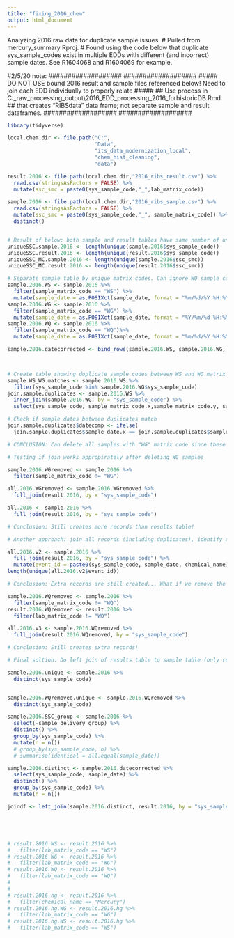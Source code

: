 ```yaml
---
title: "fixing_2016_chem"
output: html_document
---
```


Analyzing 2016 raw data for duplicate sample issues.
# Pulled from mercury_summary Rproj. 
# Found using the code below that duplicate sys_sample_codes exist in multiple EDDs with different (and incorrect) sample dates. See R1604068 and R1604069 for example.


#2/5/20 note:
###################
###################
##### DO NOT USE bound 2016 result and sample files referenced below! Need to join each EDD individually to properly relate #####
        ## Use process in C:\Data\RIBS\Chem_raw_processing\data_output\2016\RIBS_EDD_processing_2016_forhistoricDB.Rmd
        ##      that creates "RIBSdata" data frame; not separate sample and result dataframes.
###################
###################



```r
library(tidyverse)

local.chem.dir <- file.path("C:",
                            "Data",
                            "its_data_modernization_local",
                            "chem_hist_cleaning",
                            "data")

result.2016 <- file.path(local.chem.dir,"2016_ribs_result.csv") %>% 
  read.csv(stringsAsFactors = FALSE) %>% 
  mutate(ssc_smc = paste0(sys_sample_code,"_",lab_matrix_code))

sample.2016 <- file.path(local.chem.dir,"2016_ribs_sample.csv") %>% 
  read.csv(stringsAsFactors = FALSE) %>% 
  mutate(ssc_smc = paste0(sys_sample_code,"_", sample_matrix_code)) %>% 
  distinct()


# Result of below: both sample and result tables have same number of unique sys_sample_codes and sys_sample_code+matrix_code combination.
uniqueSSC.sample.2016 <- length(unique(sample.2016$sys_sample_code))
uniqueSSC.result.2016 <- length(unique(result.2016$sys_sample_code))
uniqueSSC_MC.sample.2016 <- length(unique(sample.2016$ssc_smc))
uniqueSSC_MC.result.2016 <- length(unique(result.2016$ssc_smc))

# Separate sample table by unique matrix codes. Can ignore WQ sample codes since these are just lab QC samples.
sample.2016.WS <- sample.2016 %>% 
  filter(sample_matrix_code == "WS") %>% 
  mutate(sample_date = as.POSIXct(sample_date, format = "%m/%d/%Y %H:%M"))
sample.2016.WG <- sample.2016 %>% 
  filter(sample_matrix_code == "WG") %>% 
  mutate(sample_date = as.POSIXct(sample_date, format = "%Y/%m/%d %H:%M"))
sample.2016.WQ <- sample.2016 %>%
  filter(sample_matrix_code == "WQ")%>% 
  mutate(sample_date = as.POSIXct(sample_date, format = "%m/%d/%Y %H:%M"))

sample.2016.datecorrected <- bind_rows(sample.2016.WS, sample.2016.WG, sample.2016.WQ)



# Create table showing duplicate sample codes between WS and WG matrix code types.
sample.WS_WG.matches <- sample.2016.WS %>% 
  filter(sys_sample_code %in% sample.2016.WG$sys_sample_code)
join.sample.duplicates <- sample.2016.WS %>% 
  inner_join(sample.2016.WG, by = "sys_sample_code") %>% 
  select(sys_sample_code, sample_matrix_code.x,sample_matrix_code.y, sample_matrix_code.x, sample_date.x, sample_date.y) 

# Check if sample dates between duplicates match
join.sample.duplicates$datecomp <- ifelse(
  join.sample.duplicates$sample_date.x == join.sample.duplicates$sample_date.y, "TRUE", "FALSE")

# CONCLUSION: Can delete all samples with "WG" matrix code since these are already represented by their duplicates. BUT DO NOT DELETE FROM RESULTS TABLE.

# Testing if join works appropirately after deleting WG samples

sample.2016.WGremoved <- sample.2016 %>% 
  filter(sample_matrix_code != "WG")

all.2016.WGremoved <- sample.2016.WGremoved %>% 
  full_join(result.2016, by = "sys_sample_code")

all.2016 <- sample.2016 %>% 
  full_join(result.2016, by = "sys_sample_code")

# Conclusion: Still creates more records than results table!

# Another approach: join all records (including duplicates), identify duplicates post-join and delete.

all.2016.v2 <- sample.2016 %>% 
  full_join(result.2016, by = "sys_sample_code") %>% 
  mutate(event_id = paste0(sys_sample_code, sample_date, chemical_name))
length(unique(all.2016.v2$event_id))

# Conclusion: Extra records are still created... What if we remove the lab QC samples?

sample.2016.WQremoved <- sample.2016 %>% 
  filter(sample_matrix_code != "WQ")
result.2016.WQremoved <- result.2016 %>% 
  filter(lab_matrix_code != "WQ")

all.2016.v3 <- sample.2016.WQremoved %>% 
  full_join(result.2016.WQremoved, by = "sys_sample_code")

# Conclusion: Still creates extra records!

# Final soltion: Do left join of results table to sample table (only retaining rows from results). Need to make sure there are no unique sample dates for duplicated sys_sample_codes.

sample.2016.unique <- sample.2016 %>% 
  distinct(sys_sample_code)


sample.2016.WQremoved.unique <- sample.2016.WQremoved %>% 
  distinct(sys_sample_code)

sample.2016.SSC_group <- sample.2016 %>% 
  select(-sample_delivery_group) %>% 
  distinct() %>% 
  group_by(sys_sample_code) %>% 
  mutate(n = n())
  # group_by(sys_sample_code, n) %>% 
  # summarise(identical = all.equal(sample_date))

sample.2016.distinct <- sample.2016.datecorrected %>% 
  select(sys_sample_code, sample_date) %>% 
  distinct() %>% 
  group_by(sys_sample_code) %>% 
  mutate(n = n())

joindf <- left_join(sample.2016.distinct, result.2016, by = "sys_sample_code")





# result.2016.WS <- result.2016 %>% 
#   filter(lab_matrix_code == "WS")
# result.2016.WG <- result.2016 %>% 
#   filter(lab_matrix_code == "WG")
# result.2016.WQ <- result.2016 %>% 
#   filter(lab_matrix_code == "WQ")
# 
# 
# result.2016.hg <- result.2016 %>% 
#   filter(chemical_name == "Mercury")
# result.2016.hg.WG <- result.2016.hg %>% 
#   filter(lab_matrix_code == "WG")
# result.2016.hg.WS <- result.2016.hg %>% 
#   filter(lab_matrix_code == "WS")



```
